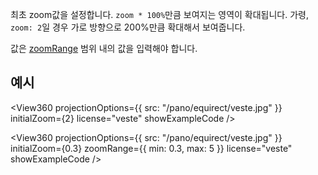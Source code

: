 
<OptionDescriptor type="number" defaultVal="1" added="4.0.0" />

최초 zoom값을 설정합니다.
`zoom * 100%`만큼 보여지는 영역이 확대됩니다.
가령, `zoom: 2`일 경우 가로 방향으로 200%만큼 확대해서 보여줍니다.

값은 [zoomRange](./zoomRange) 범위 내의 값을 입력해야 합니다.

## 예시
<View360
  projectionOptions={{
    src: "/pano/equirect/veste.jpg"
  }}
  initialZoom={2}
  license="veste"
  showExampleCode />

<View360
  projectionOptions={{
    src: "/pano/equirect/veste.jpg"
  }}
  initialZoom={0.3}
  zoomRange={{ min: 0.3, max: 5 }}
  license="veste"
  showExampleCode />
